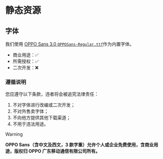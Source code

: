 # 静态资源

## 字体

我们使用 [OPPO Sans 3.0 `OPPOSans-Regular.ttf`](https://www.coloros.com/article/A00000050/)作为内置字体。

- 商业用途：✅
- 所需授权：✅
- 二次开发：❌

### 遵循说明

您应遵守以下条款，违者将会被追究法律责任：

1. 不对字体进行改编或二次开发；
2. 不对外售卖字体；
3. 不向他方提供其他下载渠道；
4. 不用于违法用途。

> [!WARNING]
> **OPPO Sans（含中文及西文，3 款字重）允许个人或企业免费使用，含商业用途，版权归 OPPO 广东移动通信有限公司所有。**